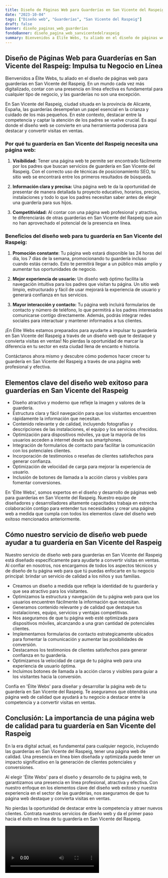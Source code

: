 ```yaml
---
title: Diseño de Páginas Web para Guarderías en San Vicente del Raspeig
date: "2023-10-04"
tags: ["Diseño web", "Guarderías", "San Vicente del Raspeig"]
draft: false
banner: diseño_paginas_web_guarderías
fondoBanner: diseño_pagina_web_sanvicentedelraspeig
summary: Bienvenidos a Élite Webs, tu aliado en el diseño de páginas web para guarderías en San Vicente del Raspeig. En un mundo cada vez más digitalizado, contar con una presencia en línea efectiva es fundamental para cualquier tipo de negocio, y las guarderías no son una excepción.
---
```



## Diseño de Páginas Web para Guarderías en San Vicente del Raspeig: Impulsa tu Negocio en Línea

Bienvenidos a Élite Webs, tu aliado en el diseño de páginas web para guarderías en San Vicente del Raspeig. En un mundo cada vez más digitalizado, contar con una presencia en línea efectiva es fundamental para cualquier tipo de negocio, y las guarderías no son una excepción.

En San Vicente del Raspeig, ciudad situada en la provincia de Alicante, España, las guarderías desempeñan un papel esencial en la crianza y cuidado de los más pequeños. En este contexto, destacar entre la competencia y captar la atención de los padres se vuelve crucial. Es aquí donde el diseño web se convierte en una herramienta poderosa para destacar y convertir visitas en ventas.

### Por qué tu guardería en San Vicente del Raspeig necesita una página web:

1. **Visibilidad:** Tener una página web te permite ser encontrado fácilmente por los padres que buscan servicios de guardería en San Vicente del Raspeig. Con el correcto uso de técnicas de posicionamiento SEO, tu sitio web se encontrará entre los primeros resultados de búsqueda.

2. **Información clara y precisa:** Una página web te da la oportunidad de presentar de manera detallada tu proyecto educativo, horarios, precios, instalaciones y todo lo que los padres necesitan saber antes de elegir una guardería para sus hijos.

3. **Competitividad:** Al contar con una página web profesional y atractiva, te diferenciarás de otras guarderías en San Vicente del Raspeig que aún no han aprovechado el potencial de la presencia en línea.

### Beneficios del diseño web para tu guardería en San Vicente del Raspeig:

1. **Promoción constante**: Tu página web estará disponible las 24 horas del día, los 7 días de la semana, promocionando tu guardería incluso cuando estás cerrado. Esto te permitirá llegar a un público más amplio y aumentar tus oportunidades de negocio.

2. **Mejor experiencia de usuario:** Un diseño web óptimo facilita la navegación intuitiva para los padres que visitan tu página. Un sitio web limpio, estructurado y fácil de usar mejorará la experiencia de usuario y generará confianza en tus servicios.

3. **Mayor interacción y contacto:** Tu página web incluirá formularios de contacto y número de teléfono, lo que permitirá a los padres interesados comunicarse contigo directamente. Además, podrás integrar redes sociales para interactuar y mantener informados a tus clientes.

¡En Élite Webs estamos preparados para ayudarte a impulsar tu guardería en San Vicente del Raspeig a través de un diseño web que te destaque y convierta visitas en ventas! No pierdas la oportunidad de marcar la diferencia en tu sector en esta ciudad llena de encanto e historia.

Contáctanos ahora mismo y descubre cómo podemos hacer crecer tu guardería en San Vicente del Raspeig a través de una página web profesional y efectiva.

<GifSeo />

<Cta />

## Elementos clave del diseño web exitoso para guarderías en San Vicente del Raspeig

- Diseño atractivo y moderno que refleje la imagen y valores de la guardería.
- Estructura clara y fácil navegación para que los visitantes encuentren rápidamente la información que necesitan.
- Contenido relevante y de calidad, incluyendo fotografías y descripciones de las instalaciones, el equipo y los servicios ofrecidos.
- Optimización para dispositivos móviles, ya que la mayoría de los usuarios acceden a internet desde sus smartphones.
- Integración de formularios de contacto para facilitar la comunicación con los potenciales clientes.
- Incorporación de testimonios o reseñas de clientes satisfechos para generar confianza.
- Optimización de velocidad de carga para mejorar la experiencia de usuario.
- Inclusión de botones de llamada a la acción claros y visibles para fomentar conversiones.

En 'Élite Webs', somos expertos en el diseño y desarrollo de páginas web para guarderías en San Vicente del Raspeig. Nuestro equipo de diseñadores y desarrolladores altamente capacitados trabaja en estrecha colaboración contigo para entender tus necesidades y crear una página web a medida que cumpla con todos los elementos clave del diseño web exitoso mencionados anteriormente.

## Cómo nuestro servicio de diseño web puede ayudar a tu guardería en San Vicente del Raspeig

Nuestro servicio de diseño web para guarderías en San Vicente del Raspeig está diseñado específicamente para ayudarte a convertir visitas en ventas. Al confiar en nosotros, nos encargamos de todos los aspectos técnicos y de diseño de tu página web para que tú puedas enfocarte en tu negocio principal: brindar un servicio de calidad a los niños y sus familias.

- Creamos un diseño a medida que refleje la identidad de tu guardería y que sea atractivo para los visitantes.
- Optimizamos la estructura y navegación de tu página web para que los usuarios encuentren fácilmente la información que necesitan.
- Generamos contenido relevante y de calidad que destaque tus instalaciones, equipo, servicios y ventajas competitivas.
- Nos aseguramos de que tu página web esté optimizada para dispositivos móviles, alcanzando a una gran cantidad de potenciales clientes.
- Implementamos formularios de contacto estrategicamente ubicados para fomentar la comunicación y aumentar las posibilidades de conversión.
- Destacamos los testimonios de clientes satisfechos para generar confianza en tu guardería.
- Optimizamos la velocidad de carga de tu página web para una experiencia de usuario óptima.
- Incluimos botones de llamada a la acción claros y visibles para guiar a los visitantes hacia la conversión.

Confía en 'Élite Webs' para diseñar y desarrollar la página web de tu guardería en San Vicente del Raspeig. Te aseguramos que obtendrás una página web de calidad que ayudará a tu negocio a destacar entre la competencia y a convertir visitas en ventas.

## Conclusión: La importancia de una página web de calidad para tu guardería en San Vicente del Raspeig

En la era digital actual, es fundamental para cualquier negocio, incluyendo las guarderías en San Vicente del Raspeig, tener una página web de calidad. Una presencia en línea bien diseñada y optimizada puede tener un impacto significativo en la generación de clientes potenciales y conversiones.

Al elegir 'Élite Webs' para el diseño y desarrollo de tu página web, te garantizamos una presencia en línea profesional, atractiva y efectiva. Con nuestro enfoque en los elementos clave del diseño web exitoso y nuestra experiencia en el sector de las guarderías, nos aseguramos de que tu página web destaque y convierta visitas en ventas.

No pierdas la oportunidad de destacar entre la competencia y atraer nuevos clientes. Contrata nuestros servicios de diseño web y da el primer paso hacia el éxito en línea de tu guardería en San Vicente del Raspeig.

<Video />

<CtaBot job="Guarderías" city="San Vicente del Raspeig" />

<Gmaps query="San Vicente del Raspeig+españa+maps" />
